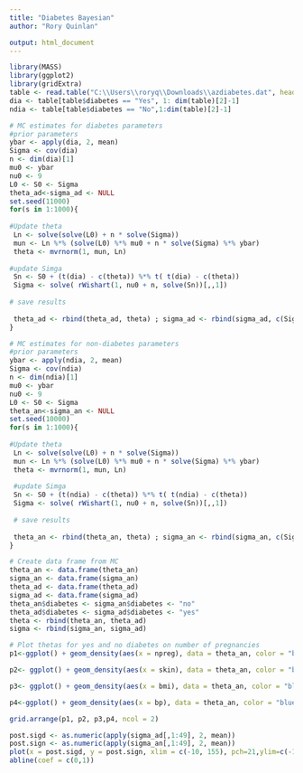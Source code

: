 ---
title: "Diabetes Bayesian"
author: "Rory Quinlan"

output: html_document
---
```{r, warning=F}
library(MASS)
library(ggplot2)
library(gridExtra)
table <- read.table("C:\\Users\\roryq\\Downloads\\azdiabetes.dat", header = T)
dia <- table[table$diabetes == "Yes", 1: dim(table)[2]-1]
ndia <- table[table$diabetes == "No",1:dim(table)[2]-1]

```

```{r}
# MC estimates for diabetes parameters
#prior parameters
ybar <- apply(dia, 2, mean)
Sigma <- cov(dia)
n <- dim(dia)[1]
mu0 <- ybar
nu0 <- 9
L0 <- S0 <- Sigma
theta_ad<-sigma_ad <- NULL
set.seed(11000)
for(s in 1:1000){
 
#Update theta
 Ln <- solve(solve(L0) + n * solve(Sigma))
 mun <- Ln %*% (solve(L0) %*% mu0 + n * solve(Sigma) %*% ybar)
 theta <- mvrnorm(1, mun, Ln)
 
#update Simga
 Sn <- S0 + (t(dia) - c(theta)) %*% t( t(dia) - c(theta))
 Sigma <- solve( rWishart(1, nu0 + n, solve(Sn))[,,1])
 
# save results
 
 theta_ad <- rbind(theta_ad, theta) ; sigma_ad <- rbind(sigma_ad, c(Sigma))
}
```

```{r}
# MC estimates for non-diabetes parameters
#prior parameters
ybar <- apply(ndia, 2, mean)
Sigma <- cov(ndia)
n <- dim(ndia)[1]
mu0 <- ybar
nu0 <- 9
L0 <- S0 <- Sigma
theta_an<-sigma_an <- NULL
set.seed(10000)
for(s in 1:1000){
 
#Update theta
 Ln <- solve(solve(L0) + n * solve(Sigma))
 mun <- Ln %*% (solve(L0) %*% mu0 + n * solve(Sigma) %*% ybar)
 theta <- mvrnorm(1, mun, Ln)
 
 #update Simga
 Sn <- S0 + (t(ndia) - c(theta)) %*% t( t(ndia) - c(theta))
 Sigma <- solve( rWishart(1, nu0 + n, solve(Sn))[,,1])
 
 # save results
 
 theta_an <- rbind(theta_an, theta) ; sigma_an <- rbind(sigma_an, c(Sigma))
}

```

```{r}
# Create data frame from MC
theta_an <- data.frame(theta_an)
sigma_an <- data.frame(sigma_an)
theta_ad <- data.frame(theta_ad)
sigma_ad <- data.frame(sigma_ad)
theta_an$diabetes <- sigma_an$diabetes <- "no"
theta_ad$diabetes <- sigma_ad$diabetes <- "yes"
theta <- rbind(theta_an, theta_ad)
sigma <- rbind(sigma_an, sigma_ad)

# Plot thetas for yes and no diabetes on number of pregnancies
p1<-ggplot() + geom_density(aes(x = npreg), data = theta_an, color = "blue", ) + geom_density(aes(x = npreg), data = theta_ad, color = "red")+labs(x="Number of Pregnancies", title= "Diabetes vs No Diabetes", subtitle="Number of Pregnancies")

p2<- ggplot() + geom_density(aes(x = skin), data = theta_an, color = "blue", ) + geom_density(aes(x = skin), data = theta_ad, color = "red")+labs(x="Skin Fold Thickness",title= "Diabetes vs No Diabetes", subtitle="Skin Fold Thickness")

p3<- ggplot() + geom_density(aes(x = bmi), data = theta_an, color = "blue", ) + geom_density(aes(x = bmi), data = theta_ad, color = "red")+labs(x="BMI", title= "Diabetes vs No Diabetes", subtitle="BMI")

p4<-ggplot() + geom_density(aes(x = bp), data = theta_an, color = "blue", ) + geom_density(aes(x = bp), data = theta_ad, color = "red")+labs(x="Blood Pressure", title= "Diabetese vs No Biabetes", subtitle="Blood Pressure")

grid.arrange(p1, p2, p3,p4, ncol = 2)

```

```{r}
post.sigd <- as.numeric(apply(sigma_ad[,1:49], 2, mean))
post.sign <- as.numeric(apply(sigma_an[,1:49], 2, mean))
plot(x = post.sigd, y = post.sign, xlim = c(-10, 155), pch=21,ylim=c(-10,160),col="black", bg="lightblue", cex=2,xlab= "Posterior Sigmas of Diabetes Group", ylab="Posterior Sigmas of Non Diabetes Group") 
abline(coef = c(0,1))
```

